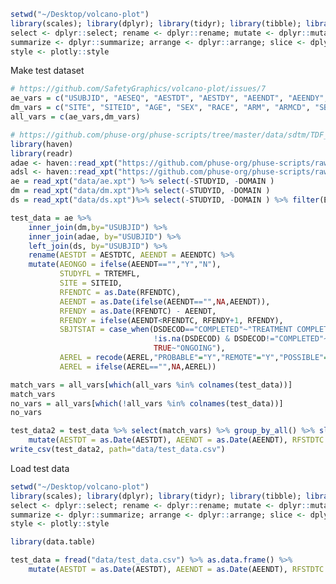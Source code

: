 

```r

setwd("~/Desktop/volcano-plot")
library(scales); library(dplyr); library(tidyr); library(tibble); library(stringr); library(ggplot2); library(cowplot); library(ggpubr)
select <- dplyr::select; rename <- dplyr::rename; mutate <- dplyr::mutate; 
summarize <- dplyr::summarize; arrange <- dplyr::arrange; slice <- dplyr::slice; filter <- dplyr::filter; recode<-dplyr::recode
style <- plotly::style
```


Make test dataset
```r
# https://github.com/SafetyGraphics/volcano-plot/issues/7
ae_vars = c("USUBJID", "AESEQ", "AESTDT", "AESTDY", "AEENDT", "AEENDY", "AETERM", "AEDECOD", "AEBODSYS", "AESER", "AEONGO", "AESEV", "AEREL", "AEOUT", "STUDYFL", "TRTEMFL")
dm_vars = c("SITE", "SITEID", "AGE", "SEX", "RACE", "ARM", "ARMCD", "SBJTSTAT", "RFSTDTC", "RFENDTC", "RFENDY", "SAFFL")
all_vars = c(ae_vars,dm_vars)

# https://github.com/phuse-org/phuse-scripts/tree/master/data/sdtm/TDF_SDTM_v1.0
library(haven)
library(readr)
adae <- haven::read_xpt("https://github.com/phuse-org/phuse-scripts/raw/master/data/adam/cdisc/adae.xpt") %>% select(USUBJID, TRTEMFL, SAFFL)
adsl <- haven::read_xpt("https://github.com/phuse-org/phuse-scripts/raw/master/data/adam/cdisc/adsl.xpt")
ae = read_xpt("data/ae.xpt") %>% select(-STUDYID, -DOMAIN )
dm = read_xpt("data/dm.xpt")%>% select(-STUDYID, -DOMAIN )
ds = read_xpt("data/ds.xpt")%>% select(-STUDYID, -DOMAIN ) %>% filter(EPOCH=="TREATMENT" & DSCAT=="DISPOSITION EVENT") %>% select(USUBJID,DSDECOD)

test_data = ae %>% 
    inner_join(dm,by="USUBJID") %>% 
    inner_join(adae, by="USUBJID") %>%
    left_join(ds, by="USUBJID") %>% 
    rename(AESTDT = AESTDTC, AEENDT = AEENDTC) %>%
    mutate(AEONGO = ifelse(AEENDT=="","Y","N"),
           STUDYFL = TRTEMFL, 
           SITE = SITEID,
           RFENDTC = as.Date(RFENDTC),
           AEENDT = as.Date(ifelse(AEENDT=="",NA,AEENDT)),
           RFENDY = as.Date(RFENDTC) - AEENDT,
           RFENDY = ifelse(AEENDT<RFENDTC, RFENDY+1, RFENDY),
           SBJTSTAT = case_when(DSDECOD=="COMPLETED"~"TREATMENT COMPLETED",
                                !is.na(DSDECOD) & DSDECOD!="COMPLETED"~"DISCONTINUED",
                                TRUE~"ONGOING"),
           AEREL = recode(AEREL,"PROBABLE"="Y","REMOTE"="Y","POSSIBLE"="Y","NONE"="N"),
           AEREL = ifelse(AEREL=="",NA,AEREL))

match_vars = all_vars[which(all_vars %in% colnames(test_data))]
match_vars
no_vars = all_vars[which(!all_vars %in% colnames(test_data))]
no_vars

test_data2 = test_data %>% select(match_vars) %>% group_by_all() %>% slice(1) %>% group_by() %>% as.data.frame() %>%
    mutate(AESTDT = as.Date(AESTDT), AEENDT = as.Date(AEENDT), RFSTDTC = as.Date(RFSTDTC), RFENDTC = as.Date(RFENDTC))
write_csv(test_data2, path="data/test_data.csv")


```



Load test data
```r

setwd("~/Desktop/volcano-plot")
library(scales); library(dplyr); library(tidyr); library(tibble); library(stringr); library(ggplot2); library(cowplot); library(ggpubr)
select <- dplyr::select; rename <- dplyr::rename; mutate <- dplyr::mutate; 
summarize <- dplyr::summarize; arrange <- dplyr::arrange; slice <- dplyr::slice; filter <- dplyr::filter; recode<-dplyr::recode
style <- plotly::style
```


```r
library(data.table)

test_data = fread("data/test_data.csv") %>% as.data.frame() %>%
    mutate(AESTDT = as.Date(AESTDT), AEENDT = as.Date(AEENDT), RFSTDTC = as.Date(RFSTDTC), RFENDTC = as.Date(RFENDTC))
```